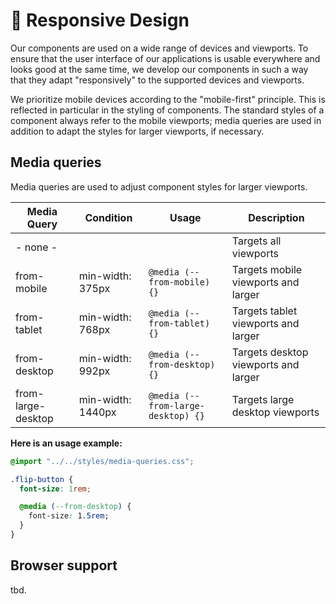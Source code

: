 
<Meta title="Requirements/Responsive Design" />

# 📱 Responsive Design

Our components are used on a wide range of devices and viewports. To ensure that
the user interface of our applications is usable everywhere and looks good at
the same time, we develop our components in such a way that they adapt
"responsively" to the supported devices and viewports.

We prioritize mobile devices according to the "mobile-first" principle. This is
reflected in particular in the styling of components. The standard styles of a
component always refer to the mobile viewports; media queries are used in
addition to adapt the styles for larger viewports, if necessary.

## Media queries

Media queries are used to adjust component styles for larger viewports.

| Media Query        | Condition         | Usage                              | Description                          |
| ------------------ | ----------------- | ---------------------------------- | ------------------------------------ |
| - none -           |                   |                                    | Targets all viewports                |
| from-mobile        | min-width: 375px  | `@media (--from-mobile) {}`        | Targets mobile viewports and larger  |
| from-tablet        | min-width: 768px  | `@media (--from-tablet) {}`        | Targets tablet viewports and larger  |
| from-desktop       | min-width: 992px  | `@media (--from-desktop) {}`       | Targets desktop viewports and larger |
| from-large-desktop | min-width: 1440px | `@media (--from-large-desktop) {}` | Targets large desktop viewports      |

**Here is an usage example:**

```css
@import "../../styles/media-queries.css";

.flip-button {
  font-size: 1rem;

  @media (--from-desktop) {
    font-size: 1.5rem;
  }
}
```

## Browser support

tbd.
